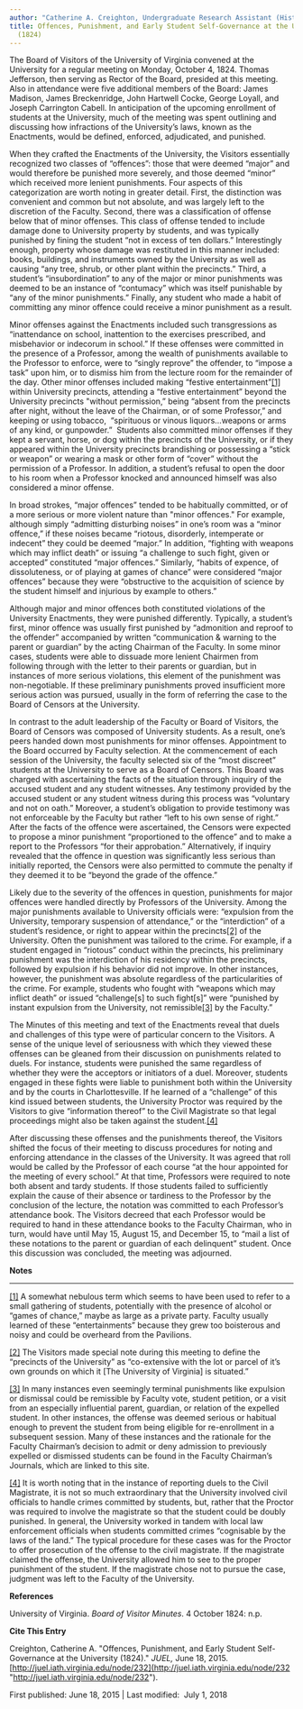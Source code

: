 ```yaml
---
author: "Catherine A. Creighton, Undergraduate Research Assistant (History Degree) "
title: Offences, Punishment, and Early Student Self-Governance at the University
  (1824)
---
```

The Board of Visitors of the University of Virginia convened at the University for a regular meeting on Monday, October 4, 1824. Thomas Jefferson, then serving as Rector of the Board, presided at this meeting. Also in attendance were five additional members of the Board: James Madison, James Breckenridge, John Hartwell Cocke, George Loyall, and Joseph Carrington Cabell. In anticipation of the upcoming enrollment of students at the University, much of the meeting was spent outlining and discussing how infractions of the University’s laws, known as the Enactments, would be defined, enforced, adjudicated, and punished.

When they crafted the Enactments of the University, the Visitors essentially recognized two classes of “offences”: those that were deemed “major” and would therefore be punished more severely, and those deemed “minor” which received more lenient punishments. Four aspects of this categorization are worth noting in greater detail. First, the distinction was convenient and common but not absolute, and was largely left to the discretion of the Faculty. Second, there was a classification of offense below that of minor offenses. This class of offense tended to include damage done to University property by students, and was typically punished by fining the student “not in excess of ten dollars.” Interestingly enough, property whose damage was restituted in this manner included: books, buildings, and instruments owned by the University as well as causing “any tree, shrub, or other plant within the precincts.” Third, a student’s “insubordination” to any of the major or minor punishments was deemed to be an instance of “contumacy” which was itself punishable by “any of the minor punishments.” Finally, any student who made a habit of committing any minor offence could receive a minor punishment as a result.

Minor offenses against the Enactments included such transgressions as “inattendance on school, inattention to the exercises prescribed, and misbehavior or indecorum in school.” If these offenses were committed in the presence of a Professor, among the wealth of punishments available to the Professor to enforce, were to “singly reprove” the offender, to “impose a task” upon him, or to dismiss him from the lecture room for the remainder of the day. Other minor offenses included making “festive entertainment”[\[1\]](#_ftn1) within University precincts, attending a “festive entertainment” beyond the University precincts "without permission,” being “absent from the precincts after night, without the leave of the Chairman, or of some Professor,” and keeping or using tobacco,  “spirituous or vinous liquors…weapons or arms of any kind, or gunpowder.”  Students also committed minor offenses if they kept a servant, horse, or dog within the precincts of the University, or if they appeared within the University precincts brandishing or possessing a “stick or weapon” or wearing a mask or other form of “cover” without the permission of a Professor. In addition, a student’s refusal to open the door to his room when a Professor knocked and announced himself was also considered a minor offense.

In broad strokes, “major offences” tended to be habitually committed, or of a more serious or more violent nature than "minor offences." For example, although simply “admitting disturbing noises” in one’s room was a “minor offence,” if these noises became “riotous, disorderly, intemperate or indecent” they could be deemed “major.” In addition, “fighting with weapons which may inflict death” or issuing “a challenge to such fight, given or accepted” constituted “major offences.” Similarly, “habits of expence, of dissoluteness, or of playing at games of chance” were considered “major offences” because they were “obstructive to the acquisition of science by the student himself and injurious by example to others.”

Although major and minor offences both constituted violations of the University Enactments, they were punished differently. Typically, a student’s first, minor offence was usually first punished by “admonition and reproof to the offender” accompanied by written “communication & warning to the parent or guardian” by the acting Chairman of the Faculty. In some minor cases, students were able to dissuade more lenient Chairmen from following through with the letter to their parents or guardian, but in instances of more serious violations, this element of the punishment was non-negotiable. If these preliminary punishments proved insufficient more serious action was pursued, usually in the form of referring the case to the Board of Censors at the University.

In contrast to the adult leadership of the Faculty or Board of Visitors, the Board of Censors was composed of University students. As a result, one’s peers handed down most punishments for minor offenses. Appointment to the Board occurred by Faculty selection. At the commencement of each session of the University, the faculty selected six of the “most discreet” students at the University to serve as a Board of Censors. This Board was charged with ascertaining the facts of the situation through inquiry of the accused student and any student witnesses. Any testimony provided by the accused student or any student witness during this process was “voluntary and not on oath.” Moreover, a student’s obligation to provide testimony was not enforceable by the Faculty but rather “left to his own sense of right.” After the facts of the offence were ascertained, the Censors were expected to propose a minor punishment “proportioned to the offence” and to make a report to the Professors “for their approbation.” Alternatively, if inquiry revealed that the offence in question was significantly less serious than initially reported, the Censors were also permitted to commute the penalty if they deemed it to be “beyond the grade of the offence.”

Likely due to the severity of the offences in question, punishments for major offences were handled directly by Professors of the University. Among the major punishments available to University officials were: “expulsion from the University, temporary suspension of attendance,” or the “interdiction” of a student’s residence, or right to appear within the precincts[\[2\]](#_ftn2) of the University. Often the punishment was tailored to the crime. For example, if a student engaged in “riotous” conduct within the precincts, his preliminary punishment was the interdiction of his residency within the precincts, followed by expulsion if his behavior did not improve. In other instances, however, the punishment was absolute regardless of the particularities of the crime. For example, students who fought with “weapons which may inflict death” or issued “challenge\[s\] to such fight\[s\]” were “punished by instant expulsion from the University, not remissible[\[3\]](#_ftn3) by the Faculty.”

The Minutes of this meeting and text of the Enactments reveal that duels and challenges of this type were of particular concern to the Visitors. A sense of the unique level of seriousness with which they viewed these offenses can be gleaned from their discussion on punishments related to duels. For instance, students were punished the same regardless of whether they were the acceptors or initiators of a duel. Moreover, students engaged in these fights were liable to punishment both within the University and by the courts in Charlottesville. If he learned of a “challenge” of this kind issued between students, the University Proctor was required by the Visitors to give “information thereof” to the Civil Magistrate so that legal proceedings might also be taken against the student.[\[4\]](#_ftn4)

After discussing these offenses and the punishments thereof, the Visitors shifted the focus of their meeting to discuss procedures for noting and enforcing attendance in the classes of the University. It was agreed that roll would be called by the Professor of each course “at the hour appointed for the meeting of every school.” At that time, Professors were required to note both absent and tardy students. If those students failed to sufficiently explain the cause of their absence or tardiness to the Professor by the conclusion of the lecture, the notation was committed to each Professor’s attendance book. The Visitors decreed that each Professor would be required to hand in these attendance books to the Faculty Chairman, who in turn, would have until May 15, August 15, and December 15, to “mail a list of these notations to the parent or guardian of each delinquent” student. Once this discussion was concluded, the meeting was adjourned.

**Notes**

  

* * *

[\[1\]](#_ftnref) A somewhat nebulous term which seems to have been used to refer to a small gathering of students, potentially with the presence of alcohol or “games of chance,” maybe as large as a private party. Faculty usually learned of these “entertainments” because they grew too boisterous and noisy and could be overheard from the Pavilions.

[\[2\]](#_ftnref) The Visitors made special note during this meeting to define the “precincts of the University” as “co-extensive with the lot or parcel of it’s own grounds on which it \[The University of Virginia\] is situated.”

[\[3\]](#_ftnref) In many instances even seemingly terminal punishments like expulsion or dismissal could be remissible by Faculty vote, student petition, or a visit from an especially influential parent, guardian, or relation of the expelled student. In other instances, the offense was deemed serious or habitual enough to prevent the student from being eligible for re-enrollment in a subsequent session. Many of these instances and the rationale for the Faculty Chairman’s decision to admit or deny admission to previously expelled or dismissed students can be found in the Faculty Chairman’s Journals, which are linked to this site.

[\[4\]](#_ftnref) It is worth noting that in the instance of reporting duels to the Civil Magistrate, it is not so much extraordinary that the University involved civil officials to handle crimes committed by students, but, rather that the Proctor was required to involve the magistrate so that the student could be doubly punished. In general, the University worked in tandem with local law enforcement officials when students committed crimes “cognisable by the laws of the land.” The typical procedure for these cases was for the Proctor to offer prosecution of the offense to the civil magistrate. If the magistrate claimed the offense, the University allowed him to see to the proper punishment of the student. If the magistrate chose not to pursue the case, judgment was left to the Faculty of the University. 

**References**

University of Virginia. _Board of Visitor Minutes_. 4 October 1824: n.p.

**Cite This Entry**

  
Creighton, Catherine A. "Offences, Punishment, and Early Student Self-Governance at the University (1824)." _JUEL,_ June 18, 2015. [http://juel.iath.virginia.edu/node/232](http://juel.iath.virginia.edu/node/232 "http://juel.iath.virginia.edu/node/232").

  
First published: June 18, 2015 | Last modified:  July 1, 2018